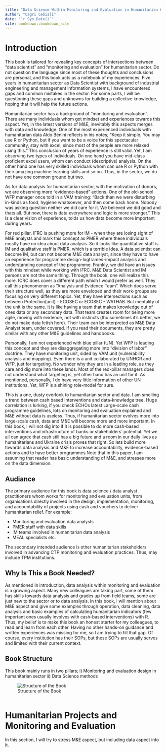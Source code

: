 ```yaml
--- 
title: "Data Science Within Monitoring and Evaluation in Humanitarian Context"
author: "Cagri Cebisli"
date: "`r Sys.Date()`"
site: bookdown::bookdown_site
---
```


# Introduction

This book is tailored for revealing key concepts of intersections between "data scientist" and "monitoring and evaluation" for humanitarian sector. Do not question the language since most of these thoughts and conclusions are personal, and this book acts as a notebook of my experiences. Five years in humanitarian sector as Data Scientist with background of industrial engineering and management information systems, I have encountered gaps and common mistakes in the sector. For some parts, I will be questioning these gaps and unknowns for building a collective knowledge, hoping that it will help the future actions.

Humanitarian sector has a background of "monitoring and evaluation". There are many individuals whom got mindset and experiences towards this aspect. Yet, in the latest versions of M&E, inevitably this aspects merges with data and knowledge. One of the most experienced individuals with humanitarian data Aldo Benini reflects in his notes; "Keep it simple. You may use R or Python, but if you want to be a voice for this spectacular community, stay with excel, since most of the people are more relaxed using this." This conclusion of years of experience is still valid. Yet, I am observing two types of individuals. On one hand you have mid-class proficient excel users, whom can conduct (descriptive) analysis. On the other hand one has very skilled individuals whom can use R or Python with their amazing machine learning skills and so on. Thus, in the sector, we do not have one common ground but two.

As for data analysis for humanitarian sector, with the motivation of donors, we are observing more "evidence-based" actions. One of the old-school WFP manager once told in a VAM training: "Back than we were disturbing in-kinds as food, hygiene whatsoever, and then come back home. Nobody was asking question neither we did care for it. We believed we did good and thats all. But now, there is data everywhere and logic is more stronger." This is a clear vision of experience, tolds us how data become more important during years.

For red pillar, IFRC is pushing more for IM - when they are losing sight of M&E analysts and mark this concept as PMER where these individuals mostly have no idea about data analysis. So it looks like quantitative staff is IM and qualitative staff is PMER, which is a terrible idea. A data scientist can become IM, but can not become M&E data analyst, since they have to have an experience for programme design-logframes-impact analysis and understanding concept of the programme. Frankly, we did have an issues with this mindset while working with IFRC. M&E Data Scientist and IM persons are not the same thing. Through the book, one will realize this more. ICRC does cover a different path which I would prefer as well. They call this phenomenon as "Analysis and Evidence Team". Which does serve their structure well, as they are more enveloped and their work-groups are focusing on very different topics. Yet, they have intersections such as between Protection(unit) - ECOSEC or ECOSEC - WATHAB. But mentality of the unit is the same. It is like having a team that makes knowledge out of ones data or any secondary data. That team creates room for being more agile, moving with evidence, not with instincts (tho sometimes it's better, we do not make data fetish here). Their team can be interpreted as M&E Data Analyst team, under covered. If you read their documents, they are pretty similar with any other M&E guidelines and handbooks. 

Personally, I am not experienced with blue pillar (UN). Yet WFP is leading this concept and they are disaggregating more into "division of labor" doctrine. They have monitoring unit, sided by VAM unit (vulnerability analysis and mapping). Even there is a unit collaborated by UNHCR and WFP, just for targeting. No wonder why they are in a leading role, as they care and dig more into these lands. Most of the red-pillar managers does not understand what targeting is, yet other hand has an unit for it. As mentioned, personally, I do have very little information of other UN institutions. Yet, WFP is a shining role-model for sure.

This is a one, dusty overlook to humanitarian sector and data. I am smelling a trend between cash based interventions and data-knowledge tree. Huge correlation is lurking, if you check ECHOs latest Large-scale cash programme guidelines, lots on monitoring and evaluation explained and M&E without data is useless. Thus, if humanitarian sector evolves more into large-scale cash, data and M&E will become more and more important. In this book, I will not dig into if it is possible to do more cash-based interventions and infrastructure of banks or stakeholders' potential. Yet we all can agree that cash still has a big future and a room in our daily lives as humanitarians and Ukraine crisis proves that right. So lets build more towards data analysis and M&E to increase accountability, evidence-based actions and to have better programmes.Note that in this paper, I am assuming that reader has basic understanding of M&E, and stresses more on the data dimension.

##    Audiance

The primary audience for this book is data science / data analyst practitioners whom works for monitoring and evaluation units, from organisations directly involved in the design, implementation, monitoring, and accountability of projects using cash and vouchers to deliver humanitarian relief. For example:

-    Monitoring and evaluation data analysts
-    PMER staff with data skills
-    IM teams involved in humanitarian data analysis
-    MEAL specialists etc.

The secondary intended audience is other humanitarian stakeholders involved in advancing CTP monitoring and evaluation practices. Thus, may include TPM institutions.

##    Why Is This a Book Needed?

As mentioned in introduction, data analysis within monitoring and evaluation is a growing aspect. Many new colleagues are taking part, some of them has skills towards data analysis and grades up from field teams, some are just new to the sector or to data analysis. In this book, I will mention about M&E aspect and give some examples through operation, data cleaning, data analysis and basic examples of calculating humanitarian indicators (few important ones usually involves with cash-based interventions) with R. Thus, my belief is to make this book an honest starter for my colleagues, to read and learn from each other. Having no other hands-on guidance and written experiences was missing for me, so I am trying to fill that gap. Of course, every institution has their SOPs, but these SOPs are usually serves and limited with their current context.

##    Book Structure

This book mainly runs in two pillars; i) Monitoring and evaluation design in humanitarian sector ii) Data Science methods

![Structure of the Book](C:\R Working Directory\R Bookdown\HumanitarianBook1\BookStructure.JPG)

```r

```


#    Humanitarian Projects and Monitoring and Evaluation

In this section, I will try to stress M&E aspect, but including data aspect into it.

































